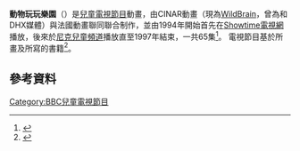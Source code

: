 {{Infobox television
| name                     = 動物玩玩樂園<br />The Busy World of Richard Scarry
| image                    = {{Show if file exists|comment=檔案不存在，可從英文維基百科取得（本模板會在檔案恢復時自動顯示檔案，並由機器人自動清理模板，無需撤銷機器人的編輯）|file=The Busy World of Richard Scarry.jpg|text=The Busy World of Richard Scarry.jpg}}
| caption                  = 動物玩玩樂園DVD封面
| genre                    = [[動畫劇集|動畫劇集]]
| creator                  = {{link-en|理查德·斯凱瑞|Richard Scarry}}
| director                 = Greg Bailey<br />Marcos Da Silva<br />Pascal Morelli<br />Stephan Martinière<br />Nadja Cozic
| writer                   = 多名
| voices                   = {{link-en|基斯·尼特 (演員)|Keith Knight (actor)|基斯·尼特}}<br />Sonja Ball
| theme_music_composer     = {{link-en|米蘭·金利卡|Milan Kymlicka}}<!-- Only list composers. -->
| composer                 = Laurent Petitgirard
| country                  = {{CAN}}<br />{{FRA}}<br />{{USA}}
| num_seasons              = 5
| num_episodes             = 65集（195段）
| list_episodes            = 
| executive_producer       = Micheline Charest
| producer                 = Ronald A. Weinberg
| editor                   = 
| runtime                  = 30分鐘
| company                  = {{link-en|Cookie Jar Group|Cookie Jar Group#Cinar|CINAR}}<br />{{link-en|MoonScoop|MoonScoop|法國動畫}}<br />{{link-en|派拉蒙電視|Paramount Television}}
| distributor              = Cinar
| network                  = '''加拿大'''<br>{{link-en|家庭頻道 (加拿大電視網絡)|Family Channel (Canadian TV network)|家庭頻道}}（英語）<br>[[加拿大法語頻道|加拿大法語頻道]]（法語）<br>'''法國'''<br>[[法國電視三台|法國電視三台]]、[[J頻道|J頻道]]<br>'''美國'''<br>[[Showtime電視網|Showtime電視網]]、[[Nick_Jr._(block)|Nick Jr.]] <!-- PLEASE DO NOT ADD FOREIGN BROADCASTING COMPANIES ON THIS LINE, this is for original broadcasters only. Please see Talk:The_Busy_World_of_Richard_Scarry#Content_issue for discussion. -->
| first_aired              = 1993年3月9日<ref>{{cite book|url=https://books.google.com/books?id=WiLuAAAAMAAJ&q=The+Busy+World+of+Richard+Scarry+march+9+1994|quote=The Busy World of Richard Scarry series preached ... Showtime: debuted March 9, 1994|title=Television cartoon shows: an illustrated encyclopedia, 1949 through 2003|first=Hal |last=Erickson |date=30 July 2005|author-link=Hal Erickson (author)|isbn=0786422556|oclc=57349103|publisher=[[McFarland_&_Company|McFarland & Company]]|location=[[Jefferson,_North_Carolina|Jefferson, North Carolina]]|page=166}}</ref>
| last_aired               = 1997
| followed_by              = {{link-en|忙忙碌碌鎮|Busytown Mysteries}}
| website                  = 
}}

'''動物玩玩樂園'''（{{lang-en|The Busy World of Richard Scarry}}）是[[兒童電視節目|兒童電視節目]]動畫，由CINAR動畫（現為[[WildBrain|WildBrain]]，曾為{{link-en|Cookie Jar Group|Cookie Jar娛樂}}和DHX媒體）與法國動畫聯同{{link-en|派拉蒙電視|Paramount Television}}聯合制作，並由1994年開始首先在[[Showtime電視網|Showtime電視網]]播放，後來於[[尼克兒童頻道|尼克兒童頻道]]播放直至1997年結束，一共65集<ref>{{cite book |last1=Perlmutter |first1=David |title=The Encyclopedia of American Animated Television Shows |date=2018 |publisher=Rowman & Littlefield |isbn=978-1538103739 |page=100 }}</ref>。 電視節目基於{{link-en|理查德·斯凱里|Richard Scarry}}所畫及所寫的書籍<ref>{{cite book |last1=Crump |first1=William D. |title=Happy Holidays—Animated! A Worldwide Encyclopedia of Christmas, Hanukkah, Kwanzaa and New Year's Cartoons on Television and Film |date=2019 |publisher=McFarland & Co |isbn=9781476672939 |pages=36–37}}</ref>。

== 參考資料 ==
{{Reflist}}

{{Nick Jr.}}
[[Category:BBC兒童電視節目|Category:BBC兒童電視節目]]
